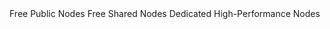 <CardGroup cols={2}>
  <Card
    title="Solana"
    icon="star"
    href="https://solana.com/docs/references/clusters#on-a-high-level"
    iconType="duotone"
  >
    Free Public Nodes
  </Card>
  <Card
    title="Helius"
    icon="sun"
    href="https://www.helius.dev/solana-rpc-nodes"
    iconType="duotone"
  >
    Free Shared Nodes
  </Card>
  <Card
    title="Triton"
    icon="crystal-ball"
    href="https://triton.one/solana"
    iconType="duotone"
  >
    Dedicated High-Performance Nodes
  </Card>
</CardGroup>
